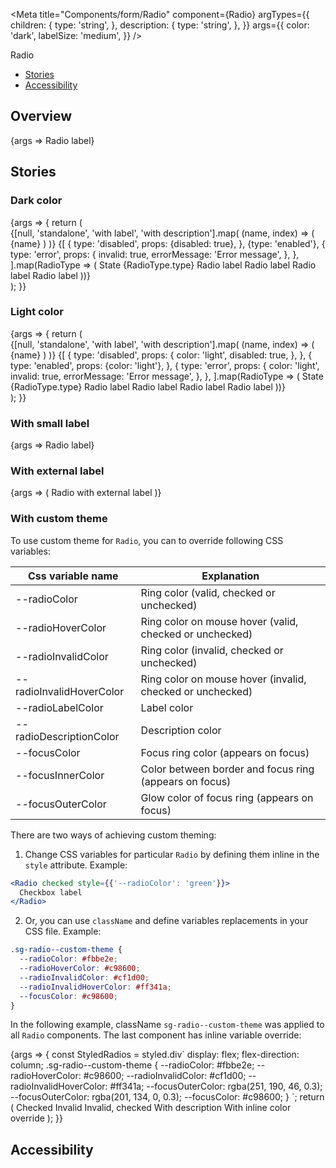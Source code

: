


<Meta
  title="Components/form/Radio"
  component={Radio}
  argTypes={{
    children: {
      type: 'string',
    },
    description: {
      type: 'string',
    },
  }}
  args={{
    color: 'dark',
    labelSize: 'medium',
  }}
/>

<PageHeader>Radio</PageHeader>

- [Stories](#stories)
- [Accessibility](#accessibility)

## Overview

<Canvas>
  <Story name="Default">{args => <Radio {...args}>Radio label</Radio>}</Story>
</Canvas>

<ArgsTable story="Default" />

## Stories

### Dark color

<Canvas>
  <Story name="Dark color">
    {args => {
      return (
        <div>
          <StoryVariantTable className="sg-story-variant-table--align-items-top">
            <thead>
              <tr>
                {[null, 'standalone', 'with label', 'with description'].map(
                  (name, index) => (
                    <th>
                      <Headline
                        key={index}
                        extraBold
                        transform="uppercase"
                        type="span"
                        color="text-gray-70"
                        size="small"
                      >
                        {name}
                      </Headline>
                    </th>
                  )
                )}
              </tr>
            </thead>
            <tbody>
              {[
                {
                  type: 'disabled',
                  props: {disabled: true},
                },
                {type: 'enabled'},
                {
                  type: 'error',
                  props: {
                    invalid: true,
                    errorMessage: 'Error message',
                  },
                },
              ].map(RadioType => (
                <tr key={RadioType.type}>
                  <td>
                    <Headline bold color="text-gray-50" size="xsmall">
                      State
                    </Headline>
                    <Headline
                      extraBold
                      transform="uppercase"
                      type="span"
                      color="text-gray-70"
                      size="small"
                    >
                      {RadioType.type}
                    </Headline>
                  </td>
                  <td>
                    <Flex alignItems="center" direction="column">
                      <Radio {...RadioType.props} errorMessage={null} />
                      <Radio {...RadioType.props} checked errorMessage={null} />
                    </Flex>
                  </td>
                  <td>
                    <Flex alignItems="center" direction="column">
                      <Radio {...RadioType.props}>Radio label</Radio>
                      <Radio {...RadioType.props} checked>
                        Radio label
                      </Radio>
                    </Flex>
                  </td>
                  <td>
                    <Flex
                      alignItems="center"
                      direction="column"
                      style={{
                        width: '320px',
                      }}
                    >
                      <Radio
                        {...RadioType.props}
                        description="More detailed description about this element. You can
                          use here even some formatting and links."
                      >
                        Radio label
                      </Radio>
                      <Radio
                        {...RadioType.props}
                        description="More detailed description about this element. You can
                          use here even some formatting and links."
                        checked
                      >
                        Radio label
                      </Radio>
                    </Flex>
                  </td>
                </tr>
              ))}
            </tbody>
          </StoryVariantTable>
        </div>
      );
    }}
  </Story>
</Canvas>

### Light color

<Canvas>
  <Story name="Light color">
    {args => {
      return (
        <div>
          <StoryVariantTable className="sg-story-variant-table--align-items-top">
            <thead>
              <tr>
                {[null, 'standalone', 'with label', 'with description'].map(
                  (name, index) => (
                    <th>
                      <Headline
                        key={index}
                        extraBold
                        transform="uppercase"
                        type="span"
                        color="text-gray-70"
                        size="small"
                      >
                        {name}
                      </Headline>
                    </th>
                  )
                )}
              </tr>
            </thead>
            <tbody>
              {[
                {
                  type: 'disabled',
                  props: {
                    color: 'light',
                    disabled: true,
                  },
                },
                {
                  type: 'enabled',
                  props: {color: 'light'},
                },
                {
                  type: 'error',
                  props: {
                    color: 'light',
                    invalid: true,
                    errorMessage: 'Error message',
                  },
                },
              ].map(RadioType => (
                <tr
                  key={RadioType.type}
                  style={{
                    backgroundColor: '#000',
                  }}
                >
                  <td
                    style={{
                      backgroundColor: 'white',
                    }}
                  >
                    <Headline bold color="text-gray-50" size="xsmall">
                      State
                    </Headline>
                    <Headline
                      extraBold
                      transform="uppercase"
                      type="span"
                      color="text-gray-70"
                      size="small"
                    >
                      {RadioType.type}
                    </Headline>
                  </td>
                  <td>
                    <Flex alignItems="center" direction="column">
                      <Radio {...RadioType.props} errorMessage={null} />
                      <Radio {...RadioType.props} checked errorMessage={null} />
                    </Flex>
                  </td>
                  <td>
                    <Flex alignItems="center" direction="column">
                      <Radio {...RadioType.props}>Radio label</Radio>
                      <Radio {...RadioType.props} checked>
                        Radio label
                      </Radio>
                    </Flex>
                  </td>
                  <td>
                    <Flex
                      alignItems="center"
                      direction="column"
                      style={{
                        width: '320px',
                      }}
                    >
                      <Radio
                        {...RadioType.props}
                        description="More detailed description about this element. You can
                          use here even some formatting and links."
                      >
                        Radio label
                      </Radio>
                      <Radio
                        {...RadioType.props}
                        description="More detailed description about this element. You can
                          use here even some formatting and links."
                        checked
                      >
                        Radio label
                      </Radio>
                    </Flex>
                  </td>
                </tr>
              ))}
            </tbody>
          </StoryVariantTable>
        </div>
      );
    }}
  </Story>
</Canvas>

### With small label

<Canvas>
  <Story name="With small label" args={{labelSize: 'small'}}>
    {args => <Radio {...args}>Radio label</Radio>}
  </Story>
</Canvas>

### With external label

<Canvas>
  <Story name="With external label" args={{value: 'test'}}>
    {args => (
      <label>
        <Flex alignItems="center">
          Radio with external label
          <Radio value={args.value} />
        </Flex>
      </label>
    )}
  </Story>
</Canvas>

### With custom theme

To use custom theme for `Radio`, you can to override following CSS variables:

| Css variable name        | Explanation                                               |
| ------------------------ | --------------------------------------------------------- |
| --radioColor             | Ring color (valid, checked or unchecked)                  |
| --radioHoverColor        | Ring color on mouse hover (valid, checked or unchecked)   |
| --radioInvalidColor      | Ring color (invalid, checked or unchecked)                |
| --radioInvalidHoverColor | Ring color on mouse hover (invalid, checked or unchecked) |
| --radioLabelColor        | Label color                                               |
| --radioDescriptionColor  | Description color                                         |
| --focusColor             | Focus ring color (appears on focus)                       |
| --focusInnerColor        | Color between border and focus ring (appears on focus)    |
| --focusOuterColor        | Glow color of focus ring (appears on focus)               |

There are two ways of achieving custom theming:

1. Change CSS variables for particular `Radio` by defining them inline in the `style` attribute. Example:

```jsx
<Radio checked style={{'--radioColor': 'green'}}>
  Checkbox label
</Radio>
```

2. Or, you can use `className` and define variables replacements in your CSS file. Example:

```css
.sg-radio--custom-theme {
  --radioColor: #fbbe2e;
  --radioHoverColor: #c98600;
  --radioInvalidColor: #cf1d00;
  --radioInvalidHoverColor: #ff341a;
  --focusColor: #c98600;
}
```

In the following example, className `sg-radio--custom-theme` was applied to all `Radio` components. The last component has inline variable override:

<Canvas>
  <Story name="With custom theme" args={{className: 'sg-radio--custom-theme'}}>
    {args => {
      const StyledRadios = styled.div`
        display: flex;
        flex-direction: column;
        .sg-radio--custom-theme {
          --radioColor: #fbbe2e;
          --radioHoverColor: #c98600;
          --radioInvalidColor: #cf1d00;
          --radioInvalidHoverColor: #ff341a;
          --focusOuterColor: rgba(251, 190, 46, 0.3);
          --focusOuterColor: rgba(201, 134, 0, 0.3);
          --focusColor: #c98600;
        }
      `;
      return (
        <StyledRadios>
          <Radio {...args} checked>
            Checked
          </Radio>
          <Radio {...args} invalid>
            Invalid
          </Radio>
          <Radio {...args} checked invalid>
            Invalid, checked
          </Radio>
          <Radio {...args} description="Some description">
            With description
          </Radio>
          <Radio {...args} checked style={{'--radioColor': '#163bf3'}}>
            With inline color override
          </Radio>
        </StyledRadios>
      );
    }}
  </Story>
</Canvas>

## Accessibility

<RadioA11y />

